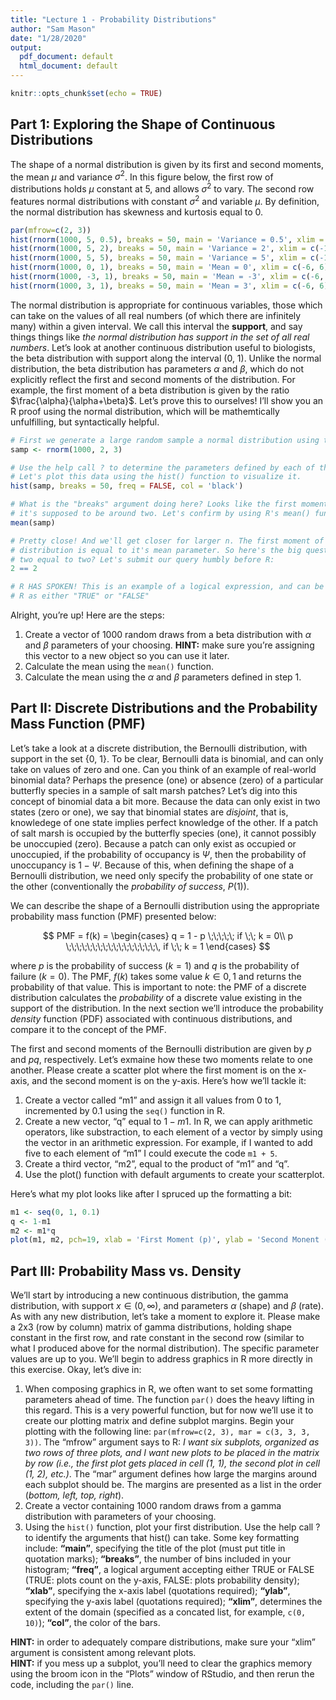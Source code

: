 ```yaml
---
title: "Lecture 1 - Probability Distributions"
author: "Sam Mason"
date: "1/28/2020"
output:
  pdf_document: default
  html_document: default
---
```


```r
knitr::opts_chunk$set(echo = TRUE)
```

## Part 1: Exploring the Shape of Continuous Distributions

The shape of a normal distribution is given by its first and second moments, the mean $\mu$ and variance $\sigma^2$. In this figure below, the first row of distributions holds $\mu$ constant at 5, and allows $\sigma^2$ to vary. The second row features normal distributions with constant $\sigma^2$ and variable $\mu$. By definition, the normal distribution has skewness and kurtosis equal to 0.

```r
par(mfrow=c(2, 3))
hist(rnorm(1000, 5, 0.5), breaks = 50, main = 'Variance = 0.5', xlim = c(-10, 20), freq = F, xlab = NULL, col = 'black')
hist(rnorm(1000, 5, 2), breaks = 50, main = 'Variance = 2', xlim = c(-10, 20), freq = F, xlab = NULL, col = 'black')
hist(rnorm(1000, 5, 5), breaks = 50, main = 'Variance = 5', xlim = c(-10, 20), freq = F, xlab = NULL, col = 'black')
hist(rnorm(1000, 0, 1), breaks = 50, main = 'Mean = 0', xlim = c(-6, 6), freq = F, xlab = NULL, col = 'black')
hist(rnorm(1000, -3, 1), breaks = 50, main = 'Mean = -3', xlim = c(-6, 6), freq = F, xlab = NULL, col = 'black')
hist(rnorm(1000, 3, 1), breaks = 50, main = 'Mean = 3', xlim = c(-6, 6), freq = F, xlab = NULL, col = 'black')
```

The normal distribution is appropriate for continuous variables, those which can take on the values of all real numbers (of which there are infinitely many) within a given interval. We call this interval the **support**, and say things things like *the normal distribution has support in the set of all real numbers*. Let's look at another continuous distribution useful to biologists, the beta distribution with support along the interval (0, 1). Unlike the normal distribution, the beta distribution has parameters $\alpha$ and $\beta$, which do not explicitly reflect the first and second moments of the distribution. For example, the first moment of a beta distribution is given by the ratio $\frac{\alpha}{\alpha+\beta}$. Let's prove this to ourselves! I'll show you an R proof using the normal distribution, which will be mathemtically unfulfilling, but syntactically helpful.

```r
# First we generate a large random sample a normal distribution using the rnorm() function
samp <- rnorm(1000, 2, 3)

# Use the help call ? to determine the parameters defined by each of the three arguments.
# Let's plot this data using the hist() function to visualize it.
hist(samp, breaks = 50, freq = FALSE, col = 'black')

# What is the "breaks" argument doing here? Looks like the first moment is right where 
# it's supposed to be around two. Let's confirm by using R's mean() function. 
mean(samp)

# Pretty close! And we'll get closer for larger n. The first moment of a normal
# distribution is equal to it's mean parameter. So here's the big question: is 
# two equal to two? Let's submit our query humbly before R:
2 == 2

# R HAS SPOKEN! This is an example of a logical expression, and can be evaluated by
# R as either "TRUE" or "FALSE"
```

Alright, you're up! Here are the steps:  
  
1. Create a vector of 1000 random draws from a beta distribution with $\alpha$ and $\beta$ parameters of your choosing. **HINT:** make sure you're assigning this vector to a new object so you can use it later.
2. Calculate the mean using the ```mean()``` function.
3. Calculate the mean using the $\alpha$ and $\beta$ parameters defined in step 1.  

## Part II: Discrete Distributions and the Probability Mass Function (PMF)

Let's take a look at a discrete distribution, the Bernoulli distribution, with support in the set {0, 1}. To be clear, Bernoulli data is binomial, and can only take on values of zero and one. Can you think of an example of real-world binomial data? Perhaps the presence (one) or absence (zero) of a particular butterfly species in a sample of salt marsh patches? Let's dig into this concept of binomial data a bit more. Because the data can only exist in two states (zero or one), we say that binomial states are *disjoint*, that is, knowledege of one state implies perfect knowledge of the other. If a patch of salt marsh is occupied by the butterfly species (one), it cannot possibly be unoccupied (zero). Because a patch can only exist as occupied or unoccupied, if the probability of occupancy is $\Psi$, then the probability of unoccupancy is $1-\Psi$. Because of this, when defining the shape of a Bernoulli distribution, we need only specify the probability of one state or the other (conventionally the *probability of success*, $P(1)$).  

We can describe the shape of a Bernoulli distribution using the appropriate probability mass function (PMF) presented below:  

$$
PMF = f(k) = \begin{cases}
q = 1 - p \;\;\;\;\; if \;\; k = 0\\
p \;\;\;\;\;\;\;\;\;\;\;\;\;\;\;\;\;\, if \;\; k = 1
\end{cases}
$$
  
where $p$ is the probability of success ($k=1$) and $q$ is the probability of failure ($k=0$). The PMF, $f(k)$ takes some value $k \in {0, 1}$ and returns the probability of that value. This is important to note: the PMF of a discrete distribution calculates the *probability* of a discrete value existing in the support of the distribution. In the next section we'll introduce the probability *density* function (PDF) associated with continuous distributions, and compare it to the concept of the PMF.  

The first and second moments of the Bernoulli distribution are given by $p$ and $pq$, respectively. Let's exmaine how these two moments relate to one another. Please create a scatter plot where the first moment is on the x-axis, and the second moment is on the y-axis. Here's how we'll tackle it:  
  
1. Create a vector called "m1" and assign it all values from 0 to 1, incremented by 0.1 using the ```seq()``` function in R.
2. Create a new vector, "q" equal to $1-m1$. In R, we can apply arithmetic operators, like substraction, to each element of a vector by simply using the vector in an arithmetic expression. For example, if I wanted to add five to each element of "m1" I could execute the code ```m1 + 5```.
3. Create a third vector, "m2", equal to the product of "m1" and "q".
4. Use the plot() function with default arguments to create your scatterplot.  

Here's what my plot looks like after I spruced up the formatting a bit:

```r
m1 <- seq(0, 1, 0.1)
q <- 1-m1
m2 <- m1*q
plot(m1, m2, pch=19, xlab = 'First Moment (p)', ylab = 'Second Monent (pq)')
```

## Part III: Probability Mass vs. Density

We'll start by introducing a new continuous distribution, the gamma distribution, with support $x \in (0, \infty)$, and parameters $\alpha$ (shape) and $\beta$ (rate). As with any new distribution, let's take a moment to explore it. Please make a 2x3 (row by column) matrix of gamma distributions, holding shape constant in the first row, and rate constant in the second row (similar to what I produced above for the normal distribution). The specific parameter values are up to you. We'll begin to address graphics in R more directly in this exercise. Okay, let's dive in:  

1. When composing graphics in R, we often want to set some formatting parameters ahead of time. The function ```par()``` does the heavy lifting in this regard. This is a very powerful function, but for now we'll use it to create our plotting matrix and define subplot margins. Begin your plotting with the following line: ```par(mfrow=c(2, 3), mar = c(3, 3, 3, 3))```. The "mfrow" argument says to R: *I want six subplots, organized as two rows of three plots, and I want new plots to be placed in the matrix by row (i.e., the first plot gets placed in cell (1, 1), the second plot in cell (1, 2), etc.)*. The "mar" argument defines how large the margins around each subplot should be. The margins are presented as a list in the order (*bottom, left, top, right*).
2. Create a vector containing 1000 random draws from a gamma distribution with parameters of your choosing.
3. Using the ```hist()``` function, plot your first distribution. Use the help call ? to identify the arguments that hist() can take. Some key formatting include: **"main"**, specifying the title of the plot (must put title in quotation marks); **"breaks"**, the number of bins included in your histogram; **"freq"**, a logical argument accepting either TRUE or FALSE (TRUE: plots count on the y-axis, FALSE: plots probability density); **"xlab"**, specifying the x-axis label (quotations required); **"ylab"**, specifying the y-axis label (quotations required); **"xlim"**, determines the extent of the domain (specified as a concated list, for example, ```c(0, 10)```); **"col"**, the color of the bars.  

**HINT:** in order to adequately compare distributions, make sure your "xlim" argument is consistent among relevant plots.  
**HINT:** if you mess up a subplot, you'll need to clear the graphics memory using the broom icon in the "Plots" window of RStudio, and then rerun the code, including the ```par()``` line.
